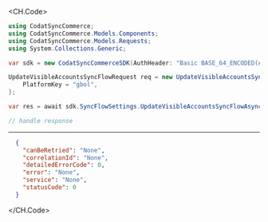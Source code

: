 
<CH.Code>
```csharp UpdateVisibleAccountsSyncFlow.cs
using CodatSyncCommerce;
using CodatSyncCommerce.Models.Components;
using CodatSyncCommerce.Models.Requests;
using System.Collections.Generic;

var sdk = new CodatSyncCommerceSDK(AuthHeader: "Basic BASE_64_ENCODED(API_KEY)");

UpdateVisibleAccountsSyncFlowRequest req = new UpdateVisibleAccountsSyncFlowRequest() {
    PlatformKey = "gbol",
};

var res = await sdk.SyncFlowSettings.UpdateVisibleAccountsSyncFlowAsync(req);

// handle response
```
---

```json Example Response
  {
    "canBeRetried": "None",
    "correlationId": "None",
    "detailedErrorCode": 0,
    "error": "None",
    "service": "None",
    "statusCode": 0
  }
```
</CH.Code>
